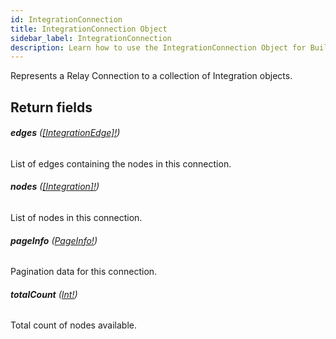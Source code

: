 ```yaml
---
id: IntegrationConnection
title: IntegrationConnection Object
sidebar_label: IntegrationConnection
description: Learn how to use the IntegrationConnection Object for Builder's API.
---
```


Represents a Relay Connection to a collection of Integration objects.

## Return fields

###### <b>edges</b> ([[IntegrationEdge]!](/self-managed/composer/builder/api/schema/object/IntegrationEdge.mdx))

List of edges containing the nodes in this connection.

###### <b>nodes</b> ([[Integration]!](/self-managed/composer/builder/api/schema/object/Integration.mdx))

List of nodes in this connection.

###### <b>pageInfo</b> ([PageInfo!](/self-managed/composer/builder/api/schema/object/PageInfo.mdx))

Pagination data for this connection.

###### <b>totalCount</b> ([Int!](/self-managed/composer/builder/api/schema/scalar/Int.mdx))

Total count of nodes available.
